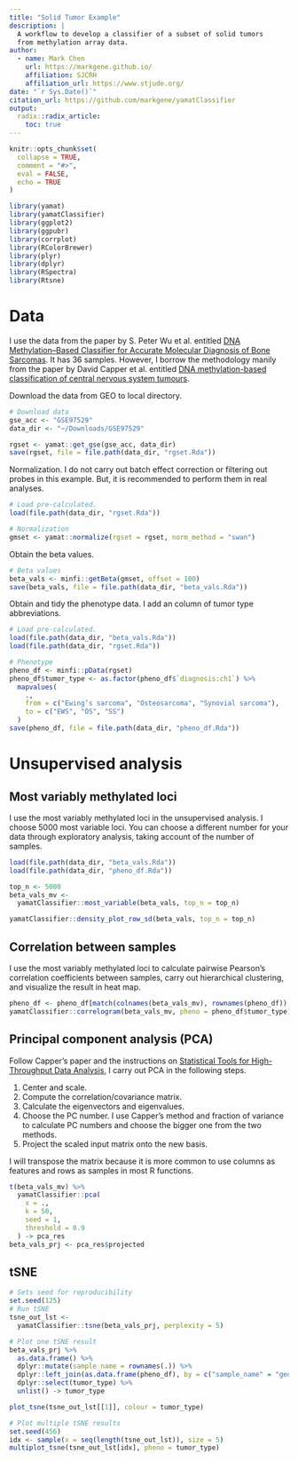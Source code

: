 ```yaml
---
title: "Solid Tumor Example"
description: |
  A workflow to develop a classifier of a subset of solid tumors 
  from methylation array data.
author:
  - name: Mark Chen
    url: https://markgene.github.io/
    affiliation: SJCRH
    affiliation_url: https://www.stjude.org/
date: "`r Sys.Date()`"
citation_url: https://github.com/markgene/yamatClassifier
output: 
  radix::radix_article:
    toc: true
---
```


```r
knitr::opts_chunk$set(
  collapse = TRUE,
  comment = "#>",
  eval = FALSE,
  echo = TRUE
)
```

```r
library(yamat)
library(yamatClassifier)
library(ggplot2)
library(ggpubr)
library(corrplot)
library(RColorBrewer)
library(plyr)
library(dplyr)
library(RSpectra)
library(Rtsne)
```


# Data

I use the data from the paper by S. Peter Wu et al. entitled [DNA Methylation–Based Classifier for Accurate Molecular Diagnosis of Bone Sarcomas](http://ascopubs.org/doi/full/10.1200/PO.17.00031). It has 36 samples. However, I borrow the methodology manily from the paper by David Capper et al. entitled [DNA methylation-based classification of central nervous system tumours](https://www.nature.com/articles/nature26000).

Download the data from GEO to local directory.

```r
# Download data
gse_acc <- "GSE97529"
data_dir <- "~/Downloads/GSE97529"
```

```r
rgset <- yamat::get_gse(gse_acc, data_dir)
save(rgset, file = file.path(data_dir, "rgset.Rda"))
```

Normalization. I do not carry out batch effect correction or filtering out probes in this example. But, it is recommended to perform them in real analyses.

```r
# Load pre-calculated.
load(file.path(data_dir, "rgset.Rda"))

# Normalization
gmset <- yamat::normalize(rgset = rgset, norm_method = "swan")
```

Obtain the beta values.

```r
# Beta values
beta_vals <- minfi::getBeta(gmset, offset = 100)
save(beta_vals, file = file.path(data_dir, "beta_vals.Rda"))
```

Obtain and tidy the phenotype data. I add an column of tumor type abbreviations.

```r
# Load pre-calculated.
load(file.path(data_dir, "beta_vals.Rda"))
load(file.path(data_dir, "rgset.Rda"))

# Phenotype
pheno_df <- minfi::pData(rgset)
pheno_df$tumor_type <- as.factor(pheno_df$`diagnosis:ch1`) %>%
  mapvalues(
    .,
    from = c("Ewing’s sarcoma", "Osteosarcoma", "Synovial sarcoma"),
    to = c("EWS", "OS", "SS")
  )
save(pheno_df, file = file.path(data_dir, "pheno_df.Rda"))
```

# Unsupervised analysis
## Most variably methylated loci

I use the most variably methylated loci in the unsupervised analysis. I choose 5000 most variable loci. You can choose a different number for your data through exploratory analysis, taking account of the number of samples.

```r
load(file.path(data_dir, "beta_vals.Rda"))
load(file.path(data_dir, "pheno_df.Rda"))

top_n <- 5000
beta_vals_mv <-
  yamatClassifier::most_variable(beta_vals, top_n = top_n)
```

```r
yamatClassifier::density_plot_row_sd(beta_vals, top_n = top_n)
```

## Correlation between samples

I use the most variably methylated loci to calculate pairwise Pearson's correlation coefficients between samples, carry out hierarchical clustering, and visualize the result in heat map.

```r
pheno_df <- pheno_df[match(colnames(beta_vals_mv), rownames(pheno_df)), ]
yamatClassifier::correlogram(beta_vals_mv, pheno = pheno_df$tumor_type)
```


## Principal component analysis (PCA)

Follow Capper's paper and the instructions on [Statistical Tools for High-Throughput Data Analysis](http://www.sthda.com/english/wiki/print.php?id=206), I carry out PCA in the following steps.

1. Center and scale.
2. Compute the correlation/covariance matrix.
3. Calculate the eigenvectors and eigenvalues.
4. Choose the PC number. I use Capper's method and fraction of
variance to calculate PC numbers and choose the bigger one
from the two methods.
5. Project the scaled input matrix onto the new basis.

I will transpose the matrix because it is more common to use columns as features and rows as samples in most R functions.

```r
t(beta_vals_mv) %>%
  yamatClassifier::pca(
    x = .,
    k = 50,
    seed = 1,
    threshold = 0.9
  ) -> pca_res
beta_vals_prj <- pca_res$projected
```

## tSNE

```r
# Sets seed for reproducibility
set.seed(125) 
# Run tSNE
tsne_out_lst <-
  yamatClassifier::tsne(beta_vals_prj, perplexity = 5)

# Plot one tSNE result
beta_vals_prj %>%
  as.data.frame() %>%
  dplyr::mutate(sample_name = rownames(.)) %>%
  dplyr::left_join(as.data.frame(pheno_df), by = c("sample_name" = "geo_accession")) %>%
  dplyr::select(tumor_type) %>%
  unlist() -> tumor_type

plot_tsne(tsne_out_lst[[1]], colour = tumor_type)

# Plot multiple tSNE results
set.seed(456)
idx <- sample(x = seq(length(tsne_out_lst)), size = 5)
multiplot_tsne(tsne_out_lst[idx], pheno = tumor_type)
```

